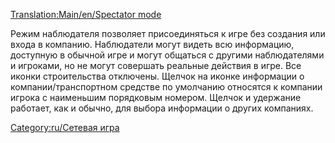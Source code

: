 [[Translation:Main/en/Spectator mode]]
[[Category:ru/Сетевая игра]]

Режим наблюдателя позволяет присоединяться к игре без создания или входа в компанию. Наблюдатели могут видеть всю информацию, доступную в обычной игре и могут общаться с другими наблюдателями и игроками, но не могут совершать реальные действия в игре. Все иконки строительства отключены. Щелчок на иконке информации о компании/транспортном средстве по умолчанию относятся к компании игрока с наименьшим порядковым номером. Щелчок и удержание работает, как и обычно, для выбора информации о других компаниях.